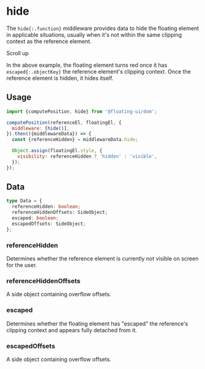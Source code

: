 
# hide

The `hide{:.function}` middleware provides data to hide the
floating element in applicable situations, usually when it's not
within the same clipping context as the reference element.

<div className="flex flex-col gap-4">
  <Chrome center scrollable className="h-96">
    <Floating
      portaled
      middleware={[{name: 'offset', options: 5}, {name: 'hide'}]}
    >
      <div className="grid place-items-center text-gray-50 w-32 h-32 bg-blue-600">
        Scroll up
      </div>
    </Floating>
  </Chrome>
</div>

In the above example, the floating element turns red once it has
`escaped{:.objectKey}` the reference element's clipping context.
Once the reference element is hidden, it hides itself.

## Usage

```js
import {computePosition, hide} from '@floating-ui/dom';

computePosition(referenceEl, floatingEl, {
  middleware: [hide()],
}).then(({middlewareData}) => {
  const {referenceHidden} = middlewareData.hide;

  Object.assign(floatingEl.style, {
    visibility: referenceHidden ? 'hidden' : 'visible',
  });
});
```

## Data

```ts
type Data = {
  referenceHidden: boolean;
  referenceHiddenOffsets: SideObject;
  escaped: boolean;
  escapedOffsets: SideObject;
};
```

### referenceHidden

Determines whether the reference element is currently not visible
on screen for the user.

### referenceHiddenOffsets

A side object containing overflow offsets.

### escaped

Determines whether the floating element has "escaped" the
reference's clipping context and appears fully detached from it.

### escapedOffsets

A side object containing overflow offsets.

